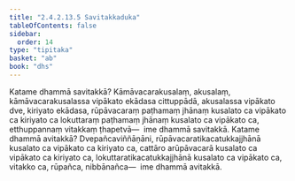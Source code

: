 ```yaml
---
title: "2.4.2.13.5 Savitakkaduka"
tableOfContents: false
sidebar:
  order: 14
type: "tipitaka"
basket: "ab"
book: "dhs"
---
```



<DynamicBreadcrumb />

<Division number="1589" book="dhs">

<Paragraph number="2300" book="dhs">
Katame dhammā savitakkā? Kāmāvacarakusalaṃ, akusalaṃ, kāmāvacarakusalassa vipākato ekādasa cittuppādā, akusalassa vipākato dve, kiriyato ekādasa, rūpāvacaraṃ paṭhamaṃ jhānaṃ kusalato ca vipākato ca kiriyato ca lokuttaraṃ paṭhamaṃ jhānaṃ kusalato ca vipākato ca, etthuppannaṃ vitakkaṃ ṭhapetvā—  ime dhammā savitakkā.
</Paragraph>

</Division>
<Division number="1590" book="dhs">

<Paragraph number="2301" book="dhs">
Katame dhammā avitakkā? Dvepañcaviññāṇāni, rūpāvacaratikacatukkajjhānā kusalato ca vipākato ca kiriyato ca, cattāro arūpāvacarā kusalato ca vipākato ca kiriyato ca, lokuttaratikacatukkajjhānā kusalato ca vipākato ca, vitakko ca, rūpañca, nibbānañca—  ime dhammā avitakkā.
</Paragraph>
</Division>